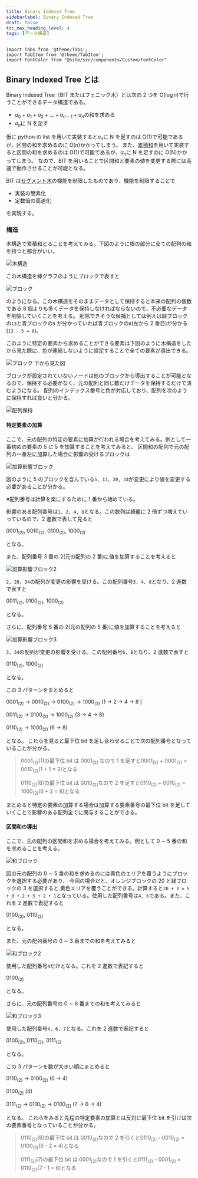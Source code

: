 ```yaml
---
title: Binary Indexed Tree
sidebarlabel: Binary Indexed Tree
draft: false
toc_max_heading_level: 4
tags: [データ構造]
---
```


```mdx-code-block
import Tabs from '@theme/Tabs';
import TabItem from '@theme/TabItem';
import FontColor from "@site/src/components/Custom/FontColor"
```

## Binary Indexed Tree とは

Binary Indexed Tree（BIT またはフェニック木）とは次の 2 つを O($\log n$)で行うことができるデータ構造である。

- $a_0 + a_1 + a_2 + \dots + a_{n-1} + a_n$の和を求める
- $a_n$に N を足す

仮に python の list を用いて実装すると$a_n$に N を足すのは O(1)で可能であるが、区間の和を求めるのに O(n)かかってしまう。
また、[累積和](/docs/Algorithm/cumulative-sum)を用いて実装すると区間の和を求めるのは O(1)で可能であるが、$a_n$に N を足すのに O(N)かかってしまう。
なので、BIT を用いることで区間和と要素の値を変更する際には高速で動作させることが可能となる。

BIT は[セグメント木](/docs/Data-structure/segment-tree)の機能を制限したものであり、機能を制限することで

- 実装の簡素化
- 定数倍の高速化

を実現する。

### 構造

木構造で累積和とることを考えてみる。下図のように根の部分に全ての配列の和を持つと都合がいい。

![木構造](/img/svg/Data-structure/binary-indexed-tree/binary-indexed-tree-1.drawio.svg "木構造")

この木構造を棒グラフのようにブロックで表すと

![ブロック](/img/svg/Data-structure/binary-indexed-tree/binary-indexed-tree-2.drawio.svg "ブロック")

のようになる。この木構造をそのままデータとして保持すると本来の配列の個数である 8 個よりも多くデータを保持しなければならないので、不必要なデータを削除していくことを考える。
削除できそうな候補としては例えば<FontColor color="green">緑ブロック</FontColor>の`13`と<FontColor color="blue">青ブロック</FontColor>の`5`
が分かっていれば<FontColor color="blue">青ブロック</FontColor>の`8`(左から 2 番目)が分かる(`13 - 5 = 8`)。

このように特定の要素から求めることができる要素は下図のように木構造をしたから見た際に、色が連続しないように設定することで全ての要素が導出できる。

![ブロック 下から見た図](/img/svg/Data-structure/binary-indexed-tree/binary-indexed-tree-3.drawio.svg "ブロック 下から見た図")

ブロックが設定されていないノードは他のブロックから導出することが可能となるので、保持する必要がなく、元の配列と同じ数だけデータを保持するだけで済むようになる。
配列のインデックス番号と色が対応しており、配列を次のように保持すれば良いと分かる。

![配列保持](/img/svg/Data-structure/binary-indexed-tree/binary-indexed-tree-4.drawio.svg "配列保持")

#### 特定要素の加算

ここで、元の配列の特定の要素に加算が行われる場合を考えてみる。例として一番初めの要素の 5 に 5 を加算することを考えてみると、
区間和の配列で元の配列の一番左に加算した場合に影響の受けるブロックは

![加算影響ブロック](/img/svg/Data-structure/binary-indexed-tree/binary-indexed-tree-5.drawio.svg "加算影響ブロック")

図のように 5 のブロックを含んでいる`5, 13, 20, 34`が変更により値を変更する必要があることが分かる。

※配列番号は計算を楽にするために 1 番から始めている。

影響のある配列番号は`1, 2, 4, 8`となる。この数列は綺麗に 2 倍ずつ増えていっているので、2 進数で表して見ると

$0001_{(2)}$, $0010_{(2)}$, $0100_{(2)}$, $1000_{(2)}$

となる。

また、配列番号 3 番の 2(元の配列の 2 番)に値を加算することを考えると

![加算影響ブロック2](/img/svg/Data-structure/binary-indexed-tree/binary-indexed-tree-6.drawio.svg "加算影響ブロック2")

`2, 20, 34`の配列が変更の影響を受ける。この配列番号`3, 4, 8`となり、2 進数で表すと

$0011_{(2)}$, $0100_{(2)}$, $1000_{(2)}$

となる。

さらに、配列番号 6 番の 2(元の配列の 5 番)に値を加算することを考えると

![加算影響ブロック3](/img/svg/Data-structure/binary-indexed-tree/binary-indexed-tree-7.drawio.svg "加算影響ブロック3")

`3, 34`の配列が変更の影響を受ける。この配列番号`6, 8`となり、2 進数で表すと

$0110_{(2)}$, $1000_{(2)}$

となる。

この 3 パターンをまとめると

$0001_{(2)}$ $\rightarrow$ $0010_{(2)}$ $\rightarrow$ $0100_{(2)}$ $\rightarrow$ $1000_{(2)}$ (1 $\rightarrow$ 2 $\rightarrow$ 4 $\rightarrow$ 8 )

$0011_{(2)}$ $\rightarrow$ $0100_{(2)}$ $\rightarrow$ $1000_{(2)}$ (3 $\rightarrow$ 4 $\rightarrow$ 8)

$0110_{(2)}$ $\rightarrow$ $1000_{(2)}$ (6 $\rightarrow$ 8)

となる。
これらを見ると最下位 bit を足し合わせることで次の配列番号となっていることが分かる。

> $0001_{(2)}$(1)の最下位 bit は $0001_{(2)}$ なので 1 を足すと$0001_{(2)}$ + $0001_{(2)}$ = $0010_{(2)}$(1 + 1 = 2)となる
>
> $0110_{(2)}$(6)の最下位 bit は $0010_{(2)}$なので 2 を足すと$0110_{(2)}$ + $0010_{(2)}$ = $1000_{(2)}$(6 + 2 = 8)となる

まとめると特定の要素の加算する場合は加算する要素番号の最下位 bit を足していくことで影響のある配列全てに関与することができる。

#### 区間和の導出

ここで、元の配列の区間和を求める場合を考えてみる。例として 0 $\sim$ 5 番の和を求めることを考える。

![和ブロック](/img/svg/Data-structure/binary-indexed-tree/binary-indexed-tree-8.drawio.svg "和ブロック")

図の元の配列の 0 $\sim$ 5 番の和を求めるのには<FontColor color="rgb(220,220,0)">黄色</FontColor>のエリアを覆うようにブロックを選択する必要があり、
今回の場合だと、<FontColor color="orange">オレンジブロック</FontColor>の 20 と<FontColor color="green">緑ブロック</FontColor>の 3 を選択すると
黄色エリアを覆うことができる。計算すると`20 + 3 = 5 + 8 + 2 + 5 + 2 + 1`となっている。使用した配列番号は`4, 6`である。また、これを 2 進数で表記すると

$0100_{(2)}$, $0110_{(2)}$

となる。

また、元の配列番号の 0 $\sim$ 3 番までの和を考えてみると

![和ブロック2](/img/svg/Data-structure/binary-indexed-tree/binary-indexed-tree-9.drawio.svg "和ブロック2")

使用した配列番号`4`だけとなる。これを 2 進数で表記すると

$0100_{(2)}$

となる。

さらに、元の配列番号の 0 $\sim$ 6 番までの和を考えてみると

![和ブロック3](/img/svg/Data-structure/binary-indexed-tree/binary-indexed-tree-10.drawio.svg "和ブロック3")

使用した配列番号`4, 6, 7`となる。これを 2 進数で表記すると

$0100_{(2)}$, $0110_{(2)}$, $0111_{(2)}$

となる。

この 3 パターンを数が大きい順にまとめると

$0110_{(2)}$ $\rightarrow$ $0100_{(2)}$ (6 $\rightarrow$ 4)

$0100_{(2)}$ (4)

$0111_{(2)}$ $\rightarrow$ $0110_{(2)}$ $\rightarrow$ $0100_{(2)}$ (7 $\rightarrow$ 6 $\rightarrow$ 4)

となる。
これらをみると先程の特定要素の加算とは反対に最下位 bit を引けば次の要素番号となっていることが分かる。

> $0110_{(2)}$(6)の最下位 bit は $0010_{(2)}$なので 2 を引くと$0110_{(2)}$ - $0010_{(2)}$ = $0100_{(2)}$(6 - 2 = 4)となる
>
> $0111_{(2)}$(7)の最下位 bit は $0001_{(2)}$なので 1 を引くと$0111_{(2)}$ - $0001_{(2)}$ = $0110_{(2)}$(7 - 1 = 6)となる
